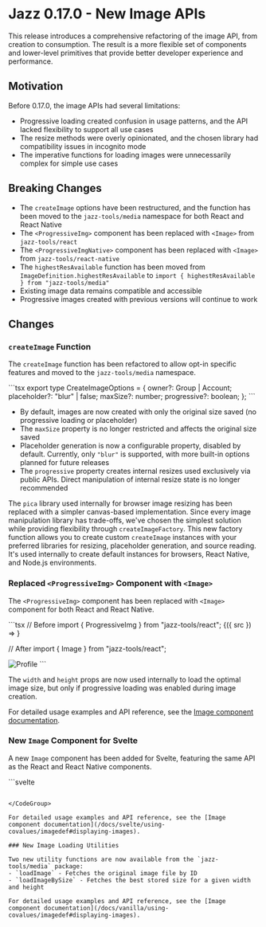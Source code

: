 
# Jazz 0.17.0 - New Image APIs

This release introduces a comprehensive refactoring of the image API, from creation to consumption. The result is a more flexible set of components and lower-level primitives that provide better developer experience and performance.

## Motivation

Before 0.17.0, the image APIs had several limitations:
- Progressive loading created confusion in usage patterns, and the API lacked flexibility to support all use cases
- The resize methods were overly opinionated, and the chosen library had compatibility issues in incognito mode
- The imperative functions for loading images were unnecessarily complex for simple use cases

## Breaking Changes

- The `createImage` options have been restructured, and the function has been moved to the `jazz-tools/media` namespace for both React and React Native
- The `<ProgressiveImg>` component has been replaced with `<Image>` from `jazz-tools/react`
- The `<ProgressiveImgNative>` component has been replaced with `<Image>` from `jazz-tools/react-native`
- The `highestResAvailable` function has been moved from `ImageDefinition.highestResAvailable` to `import { highestResAvailable } from "jazz-tools/media"`
- Existing image data remains compatible and accessible
- Progressive images created with previous versions will continue to work

## Changes

### `createImage` Function

The `createImage` function has been refactored to allow opt-in specific features and moved to the `jazz-tools/media` namespace.

<CodeGroup>
```tsx
export type CreateImageOptions = {
  owner?: Group | Account;
  placeholder?: "blur" | false;
  maxSize?: number;
  progressive?: boolean;
};
```
</CodeGroup>

- By default, images are now created with only the original size saved (no progressive loading or placeholder)
- The `maxSize` property is no longer restricted and affects the original size saved
- Placeholder generation is now a configurable property, disabled by default. Currently, only `"blur"` is supported, with more built-in options planned for future releases
- The `progressive` property creates internal resizes used exclusively via public APIs. Direct manipulation of internal resize state is no longer recommended

The `pica` library used internally for browser image resizing has been replaced with a simpler canvas-based implementation. Since every image manipulation library has trade-offs, we've chosen the simplest solution while providing flexibility through `createImageFactory`. This new factory function allows you to create custom `createImage` instances with your preferred libraries for resizing, placeholder generation, and source reading. It's used internally to create default instances for browsers, React Native, and Node.js environments.

### Replaced `<ProgressiveImg>` Component with `<Image>`

The `<ProgressiveImg>` component has been replaced with `<Image>` component for both React and React Native.

<CodeGroup>
```tsx
// Before
import { ProgressiveImg } from "jazz-tools/react";

<ProgressiveImg image={me.profile.image}>
  {({ src }) => <img alt="" src={src} className="w-full h-auto" />}
</ProgressiveImg>

// After
import { Image } from "jazz-tools/react";

<Image imageId={me.profile.image.id} alt="Profile" width={600} />
```
</CodeGroup>

The `width` and `height` props are now used internally to load the optimal image size, but only if progressive loading was enabled during image creation.

For detailed usage examples and API reference, see the [Image component documentation](/docs/react/using-covalues/imagedef#displaying-images).

### New `Image` Component for Svelte

A new `Image` component has been added for Svelte, featuring the same API as the React and React Native components.

<CodeGroup>
```svelte
<script lang="ts">
  import { Image } from 'jazz-tools/svelte';
</script>

<Image
  imageId={image.id}
  alt=""
  class="h-auto max-h-[20rem] max-w-full rounded-t-xl mb-1"
  width={600}
/>
```
</CodeGroup>

For detailed usage examples and API reference, see the [Image component documentation](/docs/svelte/using-covalues/imagedef#displaying-images).

### New Image Loading Utilities

Two new utility functions are now available from the `jazz-tools/media` package:
- `loadImage` - Fetches the original image file by ID
- `loadImageBySize` - Fetches the best stored size for a given width and height

For detailed usage examples and API reference, see the [Image component documentation](/docs/vanilla/using-covalues/imagedef#displaying-images).
